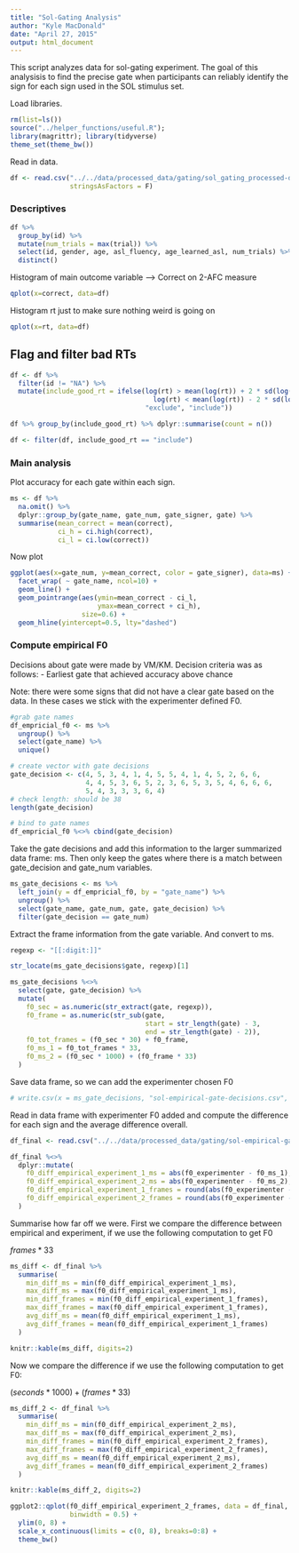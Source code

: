 ```yaml
---
title: "Sol-Gating Analysis"
author: "Kyle MacDonald"
date: "April 27, 2015"
output: html_document
---
```


This script analyzes data for sol-gating experiment. The goal 
of this analysisis to find the precise gate when participants 
can reliably identify the sign for each sign used in the SOL 
stimulus set.

Load libraries.

```r
rm(list=ls())
source("../helper_functions/useful.R"); 
library(magrittr); library(tidyverse)
theme_set(theme_bw())
```

Read in data.

```r
df <- read.csv("../../data/processed_data/gating/sol_gating_processed-df.csv", 
               stringsAsFactors = F)
```

### Descriptives

```r
df %>%
  group_by(id) %>%
  mutate(num_trials = max(trial)) %>%
  select(id, gender, age, asl_fluency, age_learned_asl, num_trials) %>%
  distinct()
```

Histogram of main outcome variable --> Correct on 2-AFC measure

```r
qplot(x=correct, data=df)
```

Histogram rt just to make sure nothing weird is going on 

```r
qplot(x=rt, data=df)
```

## Flag and filter bad RTs

```r
df <- df %>%
  filter(id != "NA") %>% 
  mutate(include_good_rt = ifelse(log(rt) > mean(log(rt)) + 2 * sd(log(rt)) |
                                    log(rt) < mean(log(rt)) - 2 * sd(log(rt)),
                                  "exclude", "include"))

df %>% group_by(include_good_rt) %>% dplyr::summarise(count = n())

df <- filter(df, include_good_rt == "include")
```

### Main analysis

Plot accuracy for each gate within each sign.

```r
ms <- df %>%
  na.omit() %>% 
  dplyr::group_by(gate_name, gate_num, gate_signer, gate) %>%
  summarise(mean_correct = mean(correct),
            ci_h = ci.high(correct),
            ci_l = ci.low(correct))
```

Now plot

```r
ggplot(aes(x=gate_num, y=mean_correct, color = gate_signer), data=ms) +
  facet_wrap( ~ gate_name, ncol=10) +
  geom_line() +
  geom_pointrange(aes(ymin=mean_correct - ci_l, 
                      ymax=mean_correct + ci_h), 
                  size=0.6) +
  geom_hline(yintercept=0.5, lty="dashed") 
```

### Compute empirical F0

Decisions about gate were made by VM/KM. Decision criteria was as follows:
- Earliest gate that achieved accuracy above chance

Note: there were some signs that did not have a clear gate based on the data. 
In these cases we stick with the experimenter defined F0. 

```r
#grab gate names
df_empricial_f0 <- ms %>% 
  ungroup() %>% 
  select(gate_name) %>% 
  unique()

# create vector with gate decisions 
gate_decision <- c(4, 5, 3, 4, 1, 4, 5, 5, 4, 1, 4, 5, 2, 6, 6, 
                   4, 4, 5, 3, 6, 5, 2, 3, 6, 5, 3, 5, 4, 6, 6, 6, 
                   5, 4, 3, 3, 3, 6, 4)
# check length: should be 38
length(gate_decision)

# bind to gate names 
df_empricial_f0 %<>% cbind(gate_decision)
```

Take the gate decisions and add this information to the larger summarized data frame: ms.
Then only keep the gates where there is a match between gate_decision and gate_num variables.

```r
ms_gate_decisions <- ms %>% 
  left_join(y = df_empricial_f0, by = "gate_name") %>%
  ungroup() %>% 
  select(gate_name, gate_num, gate, gate_decision) %>% 
  filter(gate_decision == gate_num)
```

Extract the frame information from the gate variable. And convert to ms.

```r
regexp <- "[[:digit:]]"

str_locate(ms_gate_decisions$gate, regexp)[1]

ms_gate_decisions %<>% 
  select(gate, gate_decision) %>% 
  mutate(
    f0_sec = as.numeric(str_extract(gate, regexp)),
    f0_frame = as.numeric(str_sub(gate, 
                                  start = str_length(gate) - 3, 
                                  end = str_length(gate) - 2)),
    f0_tot_frames = (f0_sec * 30) + f0_frame,
    f0_ms_1 = f0_tot_frames * 33,
    f0_ms_2 = (f0_sec * 1000) + (f0_frame * 33)
  )
```

Save data frame, so we can add the experimenter chosen F0

```r
# write.csv(x = ms_gate_decisions, "sol-empirical-gate-decisions.csv", row.names = F)
```

Read in data frame with experimenter F0 added and compute the difference for each sign
and the average difference overall. 

```r
df_final <- read.csv("../../data/processed_data/gating/sol-empirical-gate-decisions.csv")
```

```r
df_final %<>%
  dplyr::mutate(
    f0_diff_empirical_experiment_1_ms = abs(f0_experimenter - f0_ms_1),
    f0_diff_empirical_experiment_2_ms = abs(f0_experimenter - f0_ms_2),
    f0_diff_empirical_experiment_1_frames = round(abs(f0_experimenter - f0_ms_1) / 33),
    f0_diff_empirical_experiment_2_frames = round(abs(f0_experimenter - f0_ms_2) / 33)
  )
```

Summarise how far off we were. First we compare the difference between empirical and experiment, if we use the following computation to get F0

$frames * 33$

```r
ms_diff <- df_final %>% 
  summarise(
    min_diff_ms = min(f0_diff_empirical_experiment_1_ms),
    max_diff_ms = max(f0_diff_empirical_experiment_1_ms),
    min_diff_frames = min(f0_diff_empirical_experiment_1_frames),
    max_diff_frames = max(f0_diff_empirical_experiment_1_frames),
    avg_diff_ms = mean(f0_diff_empirical_experiment_1_ms),
    avg_diff_frames = mean(f0_diff_empirical_experiment_1_frames)
  )

knitr::kable(ms_diff, digits=2)
```

Now we compare the difference if we use the following computation to get F0: 

$(seconds * 1000) + (frames * 33)$

```r
ms_diff_2 <- df_final %>% 
  summarise(
    min_diff_ms = min(f0_diff_empirical_experiment_2_ms),
    max_diff_ms = max(f0_diff_empirical_experiment_2_ms),
    min_diff_frames = min(f0_diff_empirical_experiment_2_frames),
    max_diff_frames = max(f0_diff_empirical_experiment_2_frames),
    avg_diff_ms = mean(f0_diff_empirical_experiment_2_ms),
    avg_diff_frames = mean(f0_diff_empirical_experiment_2_frames)
  )

knitr::kable(ms_diff_2, digits=2)
```

```r
ggplot2::qplot(f0_diff_empirical_experiment_2_frames, data = df_final,
               binwidth = 0.5) + 
  ylim(0, 8) +
  scale_x_continuous(limits = c(0, 8), breaks=0:8) +
  theme_bw()
```